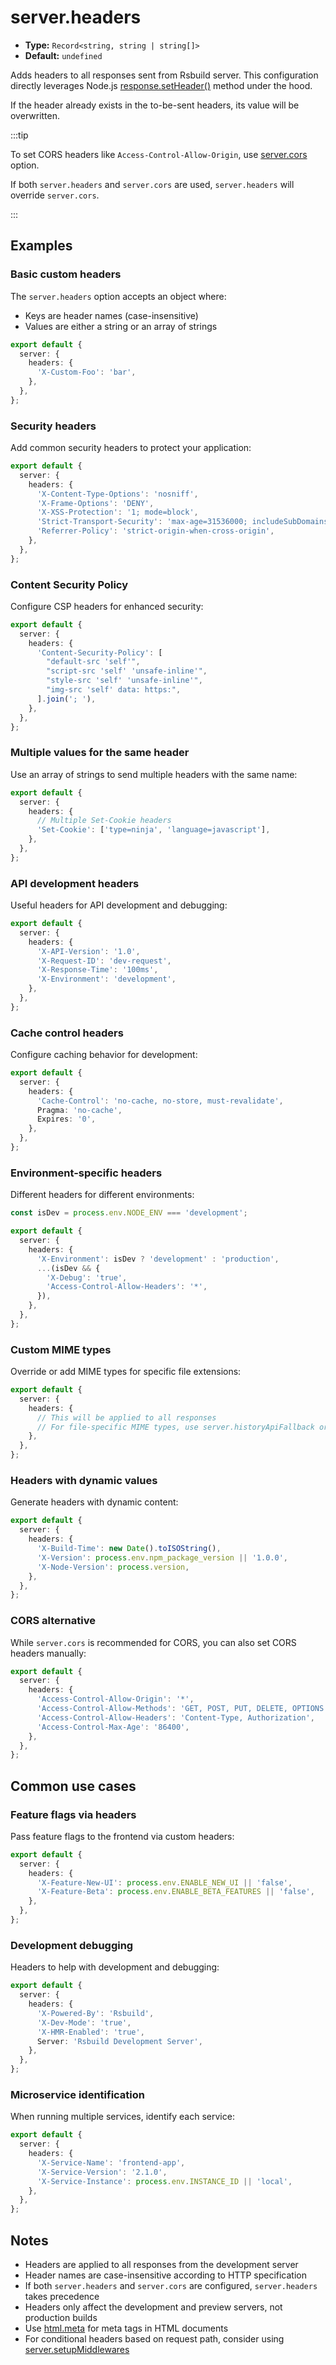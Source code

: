 # server.headers

- **Type:** `Record<string, string | string[]>`
- **Default:** `undefined`

Adds headers to all responses sent from Rsbuild server. This configuration directly leverages Node.js [response.setHeader()](https://nodejs.org/api/http.html#responsesetheadername-value) method under the hood.

If the header already exists in the to-be-sent headers, its value will be overwritten.

:::tip

To set CORS headers like `Access-Control-Allow-Origin`, use [server.cors](/config/server/cors) option.

If both `server.headers` and `server.cors` are used, `server.headers` will override `server.cors`.

:::

## Examples

### Basic custom headers

The `server.headers` option accepts an object where:

- Keys are header names (case-insensitive)
- Values are either a string or an array of strings

```ts title="rsbuild.config.ts"
export default {
  server: {
    headers: {
      'X-Custom-Foo': 'bar',
    },
  },
};
```

### Security headers

Add common security headers to protect your application:

```ts title="rsbuild.config.ts"
export default {
  server: {
    headers: {
      'X-Content-Type-Options': 'nosniff',
      'X-Frame-Options': 'DENY',
      'X-XSS-Protection': '1; mode=block',
      'Strict-Transport-Security': 'max-age=31536000; includeSubDomains',
      'Referrer-Policy': 'strict-origin-when-cross-origin',
    },
  },
};
```

### Content Security Policy

Configure CSP headers for enhanced security:

```ts title="rsbuild.config.ts"
export default {
  server: {
    headers: {
      'Content-Security-Policy': [
        "default-src 'self'",
        "script-src 'self' 'unsafe-inline'",
        "style-src 'self' 'unsafe-inline'",
        "img-src 'self' data: https:",
      ].join('; '),
    },
  },
};
```

### Multiple values for the same header

Use an array of strings to send multiple headers with the same name:

```ts title="rsbuild.config.ts"
export default {
  server: {
    headers: {
      // Multiple Set-Cookie headers
      'Set-Cookie': ['type=ninja', 'language=javascript'],
    },
  },
};
```

### API development headers

Useful headers for API development and debugging:

```ts title="rsbuild.config.ts"
export default {
  server: {
    headers: {
      'X-API-Version': '1.0',
      'X-Request-ID': 'dev-request',
      'X-Response-Time': '100ms',
      'X-Environment': 'development',
    },
  },
};
```

### Cache control headers

Configure caching behavior for development:

```ts title="rsbuild.config.ts"
export default {
  server: {
    headers: {
      'Cache-Control': 'no-cache, no-store, must-revalidate',
      Pragma: 'no-cache',
      Expires: '0',
    },
  },
};
```

### Environment-specific headers

Different headers for different environments:

```ts title="rsbuild.config.ts"
const isDev = process.env.NODE_ENV === 'development';

export default {
  server: {
    headers: {
      'X-Environment': isDev ? 'development' : 'production',
      ...(isDev && {
        'X-Debug': 'true',
        'Access-Control-Allow-Headers': '*',
      }),
    },
  },
};
```

### Custom MIME types

Override or add MIME types for specific file extensions:

```ts title="rsbuild.config.ts"
export default {
  server: {
    headers: {
      // This will be applied to all responses
      // For file-specific MIME types, use server.historyApiFallback or middleware
    },
  },
};
```

### Headers with dynamic values

Generate headers with dynamic content:

```ts title="rsbuild.config.ts"
export default {
  server: {
    headers: {
      'X-Build-Time': new Date().toISOString(),
      'X-Version': process.env.npm_package_version || '1.0.0',
      'X-Node-Version': process.version,
    },
  },
};
```

### CORS alternative

While `server.cors` is recommended for CORS, you can also set CORS headers manually:

```ts title="rsbuild.config.ts"
export default {
  server: {
    headers: {
      'Access-Control-Allow-Origin': '*',
      'Access-Control-Allow-Methods': 'GET, POST, PUT, DELETE, OPTIONS',
      'Access-Control-Allow-Headers': 'Content-Type, Authorization',
      'Access-Control-Max-Age': '86400',
    },
  },
};
```

## Common use cases

### Feature flags via headers

Pass feature flags to the frontend via custom headers:

```ts title="rsbuild.config.ts"
export default {
  server: {
    headers: {
      'X-Feature-New-UI': process.env.ENABLE_NEW_UI || 'false',
      'X-Feature-Beta': process.env.ENABLE_BETA_FEATURES || 'false',
    },
  },
};
```

### Development debugging

Headers to help with development and debugging:

```ts title="rsbuild.config.ts"
export default {
  server: {
    headers: {
      'X-Powered-By': 'Rsbuild',
      'X-Dev-Mode': 'true',
      'X-HMR-Enabled': 'true',
      Server: 'Rsbuild Development Server',
    },
  },
};
```

### Microservice identification

When running multiple services, identify each service:

```ts title="rsbuild.config.ts"
export default {
  server: {
    headers: {
      'X-Service-Name': 'frontend-app',
      'X-Service-Version': '2.1.0',
      'X-Service-Instance': process.env.INSTANCE_ID || 'local',
    },
  },
};
```

## Notes

- Headers are applied to all responses from the development server
- Header names are case-insensitive according to HTTP specification
- If both `server.headers` and `server.cors` are configured, `server.headers` takes precedence
- Headers only affect the development and preview servers, not production builds
- Use [html.meta](/config/html/meta) for meta tags in HTML documents
- For conditional headers based on request path, consider using [server.setupMiddlewares](/config/server/setup-middlewares)
